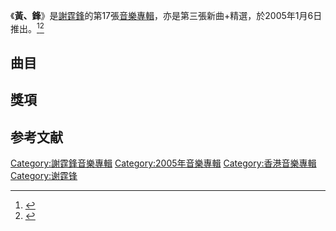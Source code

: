
{{Album infobox | <!-- See Wikipedia:WikiProject_Albums -->
| Name        = 黃、鋒
| Type        = 新曲+精選
| Artist      = [[謝霆鋒|謝霆鋒]]
| Cover       = 
| Released    = 2005年1月6日
| Recorded    = 2004年
| Genre       = 粵語、國語
| Length      = 71分5秒（Disc 1）<br>67分53秒（Disc 2）
| Label       = [[英皇娛樂|英皇娛樂]]
| Number      = 
| Last album  = [[Listen_Up|Listen Up]]<br>（2004年）
| This album  = '''黃、鋒'''<br>（2005年）
| Next album  = [[One_Inch_Closer|One Inch Closer]]<br>（2005年）
}}

《'''黃、鋒'''》是[[謝霆鋒|謝霆鋒]]的第17張[[音樂專輯|音樂專輯]]，亦是第三張新曲+精選，於2005年1月6日推出。<ref>{{Cite web|title=谢霆锋新专辑《黄锋》今天起全亚洲同步发行_影音娱乐_新浪网|url=http://ent.sina.com.cn/y/o/2005-01-06/0921620628.html|access-date=2022-04-06|work=ent.sina.com.cn}}</ref><ref>{{Cite web|title=谢霆锋魅力无疆 制造“三眼诱惑”混乱 - 大纪元|url=https://www.epochtimes.com/gb/5/3/29/n870077.htm|access-date=2022-04-06|date=2005-03-29|work=大纪元 www.epochtimes.com|language=zh-Hans}}</ref>

==曲目==
{{Tracklist
| headline = Disc 1
| font_size = 90%
| total_length = 71:05

| music_credits = yes
| lyrics_credits = yes
| arranger_credits = yes
| producer_credits = yes
| longnote_column = yes
| extra_column = 首次收錄專輯

| title1 = 黃
| music1 = [[謝霆鋒|謝霆鋒]]<br>[[孫偉明|孫偉明]]
| lyrics1 = [[周耀輝|周耀輝]]<br>（Rap詞：謝霆鋒）
| arranger1 = [[王雙駿|王雙駿]]
| producer1 = 王雙駿
| note1 = '''新歌'''
| longnote1 = 
| extra1 = 黃、鋒
| length1 = 4:48

| title2 = 日月
| music2 = [[Edmond_Tsang|Edmond Tsang]]
| lyrics2 = 周耀輝
| arranger2 = 王雙駿
| producer2 = 王雙駿
| note2 = '''新歌'''
| longnote2 = 
| extra2 = 黃、鋒
| length2 = 3:39

| title3 = 潛龍勿用
| music3 = 謝霆鋒
| lyrics3 = [[林夕|林夕]]
| arranger3 = 王雙駿
| producer3 = 王雙駿<br>謝霆鋒
| longnote3 = 
| extra3 = [[玉蝴蝶_(專輯)|玉蝴蝶]]
| length3 = 5:19

| title4 = 活著VIVA
| music4 = 謝霆鋒
| lyrics4 = 林夕
| arranger4 = 王雙駿
| producer4 = 王雙駿<br>謝霆鋒
| longnote4 = 
| extra4 = [[VIVA_(謝霆鋒專輯)|VIVA]]
| length4 = 3:30

| title5 = 無聲仿有聲
| music5 = [[伍樂城|伍樂城]]
| lyrics5 = [[謝霆鋒|豆丁]]<br>[[李敏_(香港)|李敏]]
| arranger5 = 伍樂城
| producer5 = 伍樂城
| longnote5 = 
| extra5 = [[無聲仿有聲|無聲仿有聲]]
| length5 = 3:33

| title6 = 非走不可
| music6 = 伍樂城
| lyrics6 = 林夕
| arranger6 = 伍樂城
| producer6 = 伍樂城
| longnote6 = 
| extra6 = [[Believe_(謝霆鋒專輯)|Believe]]
| length6 = 4:01

| title7 = 一擊即中
| music7 = 謝霆鋒
| lyrics7 = [[梁芷珊|梁芷珊]]
| arranger7 = [[Adrian_Chan|Adrian Chan]]
| producer7 = [[梁飛翔|梁飛翔]]<br>謝霆鋒
| longnote7 = 
| extra7 = [[零距離_(專輯)|零距離]]
| length7 = 3:35

| title8 = 不是定理
| music8 = 謝霆鋒
| lyrics8 = [[因葵|因葵]]
| arranger8 = 王雙駿<br>謝霆鋒
| producer8 = 王雙駿<br>謝霆鋒
| longnote8 = 
| extra8 = [[零距離_(專輯)|零距離]]
| length8 = 4:31

| title9 = 如果只得一星期
| music9 = 伍樂城
| lyrics9 = 林夕
| arranger9 = 伍樂城
| producer9 = 伍樂城
| longnote9 = 
| extra9 = [[Horizons_(專輯)|Horizons]]
| length9 = 3:52

| title10 = 從前，以後
| music10 = 謝霆鋒
| lyrics10 = 林夕
| arranger10 = 胡波<br>[[藝琛|藝琛]]
| producer10 = 王雙駿<br>謝霆鋒
| longnote10 = 
| extra10 = [[謝霆鋒無形的他全精選|無形的他]]
| length10 = 5:12

| title11 = 早知
| music11 = 伍樂城
| lyrics11 = 梁芷珊
| arranger11 = 伍樂城
| producer11 = 伍樂城
| longnote11 = 
| extra11 = [[Horizons_(專輯)|Horizons]]
| length11 = 3:24

| title12 = 我甚麼都不是
| music12 = [[黃偉年|黃偉年]]
| lyrics12 = 林夕
| arranger12 = 黃偉年
| producer12 = 王雙駿<br>謝霆鋒
| longnote12 = 
| extra12 = [[Listen_Up|Listen Up]]
| length12 = 4:01

| title13 = 影迷
| music13 = 謝霆鋒<br>孫偉明
| lyrics13 = 林夕
| arranger13 = 王雙駿
| producer13 = 王雙駿
| longnote13 = 
| extra13 = [[Listen_Up|Listen Up]]
| length13 = 3:59

| title14 = 巴斯光年
| music14 = 胡波
| lyrics14 = [[黃偉文|黃偉文]]
| arranger14 = 胡波<br>藝琛
| producer14 = 王雙駿<br>謝霆鋒
| longnote14 = 
| extra14 = [[謝霆鋒無形的他全精選|無形的他]]
| length14 = 4:48

| title15 = 改造人
| music15 = [[陳奕迅|陳奕迅]]
| lyrics15 = 因葵
| arranger15 = [[刘志远_(香港音乐人)|劉志遠]]
| producer15 = 謝霆鋒<br>[[曾加謀|曾加謀]]
| longnote15 = 
| extra15 = [[Believe_(謝霆鋒專輯)|Believe]]
| length15 = 4:00

| title16 = 玉蝴蝶
| music16 = 謝霆鋒
| lyrics16 = 林夕
| arranger16 = 王雙駿
| producer16 = 王雙駿<br>謝霆鋒
| longnote16 = 
| extra16 = [[玉蝴蝶_(專輯)|玉蝴蝶]]
| length16 = 4:50

| title17 = 金剛
| music17 = 曾加謀
| lyrics17 = 黃偉文
| arranger17 = 王雙駿
| producer17 = 王雙駿<br>謝霆鋒
| longnote17 = 
| extra17 = [[玉蝴蝶_(專輯)|玉蝴蝶]]
| length17 = 3:54
}}

{{Tracklist
| headline = Disc 2
| font_size = 90%
| total_length = 67:53

| music_credits = yes
| lyrics_credits = yes
| arranger_credits = yes
| producer_credits = yes
| longnote_column = yes
| extra_column = 首次收錄專輯

| title1 = 黃種人
| music1 = [[謝霆鋒|謝霆鋒]]<br>[[孫偉明|孫偉明]]
| lyrics1 = [[周耀輝|周耀輝]]<br>（Rap詞：謝霆鋒）
| arranger1 = [[王雙駿|王雙駿]]
| producer1 = 王雙駿
| note1 = '''新歌'''
| longnote1 = 《黃》國語版
| extra1 = 黃、鋒
| length1 = 4:43

| title2 = 恐龍化石
| music2 = [[林健華|林健華]]
| lyrics2 = [[黃偉文|黃偉文]]
| arranger2 = [[唐奕聰|唐奕聰]]
| producer2 = [[陳永明_(音樂人)|陳永明]]
| note2 = '''新歌'''
| longnote2 = 
| extra2 = 黃、鋒
| length2 = 3:42

| title3 = 壞習慣
| music3 = [[Copper_Smith|Copper Smith]]
| lyrics3 = [[李敏_(香港)|李敏]]
| arranger3 = [[鄧建明|鄧建明]]<br>[[陳匡榮|陳匡榮]]<br>[[細威|細威]]
| producer3 = 鄧建明
| note3 = Acoustic Version
| longnote3 = 
| extra3 = [[無聲仿有聲|無聲仿有聲]]
| length3 = 4:00

| title4 = 愛後餘生
| music4 = [[伍樂城|伍樂城]]
| lyrics4 = [[林夕|林夕]]
| arranger4 = 伍樂城
| producer4 = 伍樂城
| longnote4 = 
| extra4 = [[Most_Wanted|Most Wanted]]
| length4 = 3:11

| title5 = 邊走邊愛
| music5 = 謝霆鋒<br>孫偉明
| lyrics5 = 林夕
| arranger5 = [[胡波|胡波]]<br>[[黃偉年|黃偉年]]
| producer5 = 王雙駿<br>謝霆鋒<br>胡波
| longnote5 = 
| extra5 = [[Reborn_(謝霆鋒專輯)|Reborn]]
| length5 = 3:32

| title6 = 你看我看你
| music6 = [[Ryumei_Odagi|Ryumei Odagi]]
| lyrics6 = 黃偉文
| arranger6 = 王雙駿
| producer6 = 王雙駿<br>謝霆鋒
| longnote6 = 
| extra6 = [[Me_(謝霆鋒專輯)|Me]]
| length6 = 4:28

| title7 = 一了百了
| music7 = 伍樂城
| lyrics7 = 林夕
| arranger7 = 伍樂城
| producer7 = 伍樂城
| longnote7 = 
| extra7 = [[零距離_(專輯)|零距離]]
| length7 = 3:06

| title8 = 第二世
| music8 = 謝霆鋒
| lyrics8 = 林夕
| arranger8 = 胡波
| producer8 = 王雙駿<br>謝霆鋒<br>胡波
| longnote8 = Solo Version
| extra8 = [[Reborn_(謝霆鋒專輯)|Reborn]]
| length8 = 3:44

| title9 = 苦海孤雛
| music9 = 伍樂城
| lyrics9 = 林夕
| arranger9 = 伍樂城
| producer9 = 伍樂城
| longnote9 = 
| extra9 = [[Reborn_(謝霆鋒專輯)|Reborn]]
| length9 = 4:12

| title10 = 不要說謊
| music10 = [[Hatake|Hatake]]
| lyrics10 = 林夕
| arranger10 = [[Adrian_Chan|Adrian Chan]]
| producer10 = [[曾加謀|曾加謀]]
| longnote10 = 
| extra10 = [[Most_Wanted|Most Wanted]]
| length10 = 4:31

| title11 = 遊樂場
| music11 = 謝霆鋒
| lyrics11 = 林夕
| arranger11 = [[長崎良美|長崎良美]]<br>孫偉明
| producer11 = [[梁飛翔|梁飛翔]]<br>[[歐陽燊|歐陽燊]]<br>謝霆鋒
| longnote11 = 
| extra11 = [[VIVA_(謝霆鋒專輯)|VIVA]]
| length11 = 4:07

| title12 = 末世紀的呼聲
| music12 = 謝霆鋒
| lyrics12 = 謝霆鋒
| arranger12 = [[劉志遠_(香港音樂人)|劉志遠]]
| producer12 = 曾加謀
| longnote12 = 
| extra12 = [[末世紀的呼聲|末世紀的呼聲]]
| length12 = 4:48

| title13 = 罪人
| music13 = 謝霆鋒
| lyrics13 = 梁芷珊
| arranger13 = 陳匡榮
| producer13 = 曾加謀<br>謝霆鋒
| longnote13 = 
| extra13 = [[零距離_(專輯)|零距離]]
| length13 = 4:27

| title14 = 曝光
| music14 = 謝霆鋒
| lyrics14 = 林夕
| arranger14 = 伍樂城
| producer14 = 伍樂城
| longnote14 = 
| extra14 = [[Most_Wanted|Most Wanted]]
| length14 = 3:17

| title15 = 估計錯誤
| music15 = 謝霆鋒
| lyrics15 = 李敏
| arranger15 = 陳匡榮
| producer15 = 謝霆鋒<br>曾加謀
| longnote15 = 
| extra15 = [[Believe_(謝霆鋒專輯)|Believe]]
| length15 = 4:21

| title16 = 細路
| note16 = 陳奕迅合唱
| music16 = 謝霆鋒
| lyrics16 = 林夕
| arranger16 = 胡波<br>藝琛
| producer16 = 王雙駿<br>謝霆鋒
| longnote16 = 
| extra16 = [[謝霆鋒無形的他全精選|無形的他]]
| length16 = 4:23

| title17 = You Can't Stop Me
| music17 = 馮德倫
| lyrics17 = [[劉卓輝|劉卓輝]]<br>[[張崇德|張崇德]]
| arranger17 = 馮德倫<br>陳匡榮
| producer17 = 馮德倫
| note17 = [[馮德倫|馮德倫]]、[[李燦森|李燦森]]合唱
| longnote17 = 
| extra17 = [[特警新人類|特警新人類]] 電影原聲大碟
| length17 = 3:12
}}

==獎項==

==参考文献==
{{reflist}}

{{谢霆锋}}
[[Category:謝霆鋒音樂專輯|Category:謝霆鋒音樂專輯]]
[[Category:2005年音樂專輯|Category:2005年音樂專輯]]
[[Category:香港音樂專輯|Category:香港音樂專輯]]
[[Category:谢霆锋|Category:谢霆锋]]
